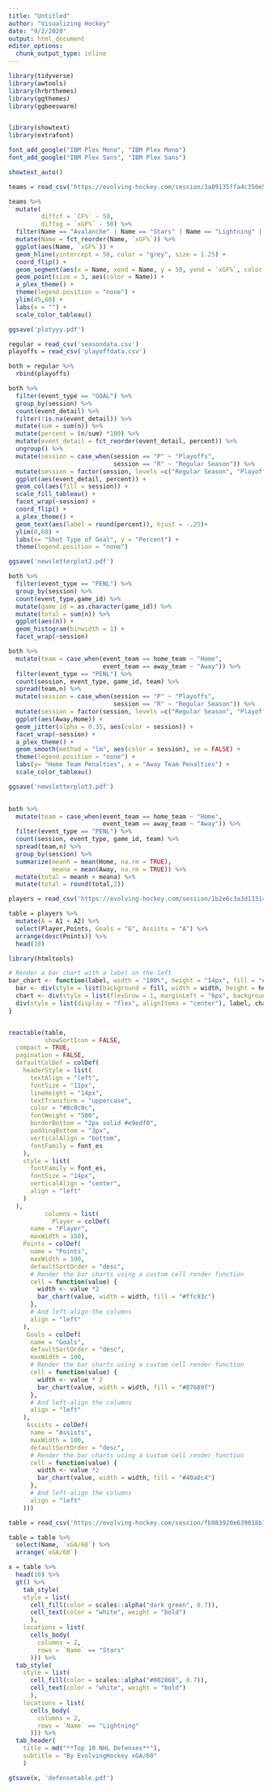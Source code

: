 ---
title: "Untitled"
author: "Visualizing Hockey"
date: "9/2/2020"
output: html_document
editor_options: 
  chunk_output_type: inline
---

```{r}
library(tidyverse)
library(awtools)
library(hrbrthemes)
library(ggthemes)
library(ggbeeswarm)


library(showtext)
library(extrafont)

font_add_google("IBM Plex Mono", "IBM Plex Mono")
font_add_google("IBM Plex Sans", "IBM Plex Sans")

showtext_auto()
```

```{r}
teams = read_csv('https://evolving-hockey.com/session/3a89135ffa4c350e52829e598f26f0c9/download/std_tm_download?w=')
```

```{r}
teams %>% 
  mutate(
         diffcf = `CF%` - 50,
         diffxg = `xGF%` - 50) %>% 
  filter(Name == "Avalanche" | Name == "Stars" | Name == "Lightning" | Name == "Bruins" | Name == "Islanders" | Name == "Flyers" | Name == "Golden Knights" | Name == "Canucks") %>% 
  mutate(Name = fct_reorder(Name, `xGF%`)) %>% 
  ggplot(aes(Name, `xGF%`)) +
  geom_hline(yintercept = 50, color = "grey", size = 1.25) +
  coord_flip() +
  geom_segment(aes(x = Name, xend = Name, y = 50, yend = `xGF%`, color = Name), size = 1.5) +
  geom_point(size = 3, aes(color = Name)) +
  a_plex_theme() +
  theme(legend.position = "none") +
  ylim(45,60) +
  labs(x = "") +
  scale_color_tableau()

ggsave('plotyyy.pdf')
```
```{r}
regular = read_csv('seasondata.csv')
playoffs = read_csv('playoffdata.csv')

both = regular %>% 
  rbind(playoffs)
```
```{r}
both %>% 
  filter(event_type == "GOAL") %>% 
  group_by(session) %>% 
  count(event_detail) %>% 
  filter(!is.na(event_detail)) %>% 
  mutate(sum = sum(n)) %>% 
  mutate(percent = (n/sum) *100) %>% 
  mutate(event_detail = fct_reorder(event_detail, percent)) %>% 
  ungroup() %>% 
  mutate(session = case_when(session == "P" ~ "Playoffs",
                             session == "R" ~ "Regular Season")) %>% 
  mutate(session = factor(session, levels =c("Regular Season", "Playoffs"))) %>% 
  ggplot(aes(event_detail, percent)) +
  geom_col(aes(fill = session)) +
  scale_fill_tableau() +
  facet_wrap(~session) +
  coord_flip() +
  a_plex_theme() +
  geom_text(aes(label = round(percent)), hjust = -.25)+
  ylim(0,60) +
  labs(x= "Shot Type of Goal", y = "Percent") +
  theme(legend.position = "none")

ggsave('newsletterplot2.pdf')
```
```{r}
both %>% 
  filter(event_type == "PENL") %>% 
  group_by(session) %>% 
  count(event_type,game_id) %>% 
  mutate(game_id = as.character(game_id)) %>% 
  mutate(total = sum(n)) %>% 
  ggplot(aes(n)) +
  geom_histogram(binwidth = 1) +
  facet_wrap(~session)
```
```{r}
both %>% 
  mutate(team = case_when(event_team == home_team ~ "Home",
                          event_team == away_team ~ "Away")) %>% 
  filter(event_type == "PENL") %>% 
  count(session, event_type, game_id, team) %>% 
  spread(team,n) %>% 
  mutate(session = case_when(session == "P" ~ "Playoffs",
                             session == "R" ~ "Regular Season")) %>% 
  mutate(session = factor(session, levels =c("Regular Season", "Playoffs"))) %>% 
  ggplot(aes(Away,Home)) +
  geom_jitter(alpha = 0.35, aes(color = session)) +
  facet_wrap(~session) +
  a_plex_theme() +
  geom_smooth(method = "lm", aes(color = session), se = FALSE) +
  theme(legend.position = "none") +
  labs(y= "Home Team Penalties", x = "Away Team Penalties") +
  scale_color_tableau()

ggsave('newsletterplot3.pdf')
  
```
```{r}
both %>% 
  mutate(team = case_when(event_team == home_team ~ "Home",
                          event_team == away_team ~ "Away")) %>% 
  filter(event_type == "PENL") %>% 
  count(session, event_type, game_id, team) %>% 
  spread(team,n) %>% 
  group_by(session) %>% 
  summarize(meanh = mean(Home, na.rm = TRUE),
            meana = mean(Away, na.rm = TRUE)) %>% 
  mutate(total = meanh + meana) %>% 
  mutate(total = round(total,2))
```

```{r}
players = read_csv('https://evolving-hockey.com/session/1b2e6c3a3d13314ed4e9daae343c9f0f/download/std_sk_download?w=')
```

```{r}
table = players %>% 
  mutate(A = A1 + A2) %>% 
  select(Player,Points, Goals = "G", Assists = "A") %>% 
  arrange(desc(Points)) %>% 
  head(10)
```

```{r}
library(htmltools)

# Render a bar chart with a label on the left
bar_chart <- function(label, width = "100%", height = "14px", fill = "#00bfc4", background = NULL) {
  bar <- div(style = list(background = fill, width = width, height = height))
  chart <- div(style = list(flexGrow = 1, marginLeft = "6px", background = background), bar)
  div(style = list(display = "flex", alignItems = "center"), label, chart)
}


reactable(table,
          showSortIcon = FALSE,
  compact = TRUE,
  pagination = FALSE,
  defaultColDef = colDef(
    headerStyle = list(
      textAlign = "left",
      fontSize = "11px",
      lineHeight = "14px",
      textTransform = "uppercase",
      color = "#0c0c0c",
      fontWeight = "500",
      borderBottom = "2px solid #e9edf0",
      paddingBottom = "3px",
      verticalAlign = "bottom",
      fontFamily = font_es
    ),
    style = list(
      fontFamily = font_es,
      fontSize = "14px",
      verticalAlign = "center",
      align = "left"
    )
  ),
          columns = list(
            Player = colDef(
      name = "Player",
      maxWidth = 150),
    Points = colDef(
      name = "Points",
      maxWidth = 100,
      defaultSortOrder = "desc",
      # Render the bar charts using a custom cell render function
      cell = function(value) {
        width <- value *2
        bar_chart(value, width = width, fill = "#ffc93c")
      },
      # And left-align the columns
      align = "left"
    ),
     Goals = colDef(
      name = "Goals",
      defaultSortOrder = "desc",
      maxWidth = 100,
      # Render the bar charts using a custom cell render function
      cell = function(value) {
        width <- value * 2
        bar_chart(value, width = width, fill = "#07689f")
      },
      # And left-align the columns
      align = "left"
    ),
     Assists = colDef(
      name = "Assists",
      maxWidth = 100,
      defaultSortOrder = "desc",
      # Render the bar charts using a custom cell render function
      cell = function(value) {
        width <- value *2
        bar_chart(value, width = width, fill = "#40a8c4")
      },
      # And left-align the columns
      align = "left"
    )))
```
```{r}
table = read_csv('https://evolving-hockey.com/session/fb983920e639018b1941741c06985328/download/std_tm_download?w=')

table = table %>% 
  select(Name, `xGA/60`) %>% 
  arrange(`xGA/60`)
```

```{r}
x = table %>% 
  head(10) %>% 
  gt() %>% 
    tab_style(
    style = list(
      cell_fill(color = scales::alpha("dark green", 0.7)),
      cell_text(color = "white", weight = "bold")
      ),
    locations = list(
      cells_body(
        columns = 2,
        rows = `Name` == "Stars"
      ))) %>% 
  tab_style(
    style = list(
      cell_fill(color = scales::alpha("#002868", 0.7)),
      cell_text(color = "white", weight = "bold")
      ),
    locations = list(
      cells_body(
        columns = 2,
        rows = `Name` == "Lightning"
      ))) %>% 
  tab_header(
    title = md("**Top 10 NHL Defenses**"),
    subtitle = "By EvolvingHockey xGA/60"
    ) 

gtsave(x, 'defensetable.pdf')
```

